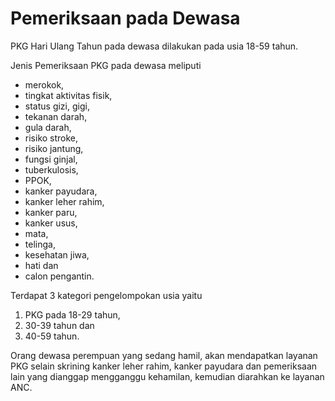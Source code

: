 
# Pemeriksaan pada Dewasa

PKG Hari Ulang Tahun pada dewasa dilakukan pada usia 18-59 tahun. 

Jenis Pemeriksaan PKG pada dewasa meliputi 
- merokok, 
- tingkat aktivitas fisik, 
- status gizi, gigi, 
- tekanan darah, 
- gula darah, 
- risiko stroke, 
- risiko jantung, 
- fungsi ginjal, 
- tuberkulosis, 
- PPOK, 
- kanker payudara, 
- kanker leher rahim, 
- kanker paru, 
- kanker usus, 
- mata, 
- telinga, 
- kesehatan jiwa, 
- hati dan 
- calon pengantin. 

Terdapat 3 kategori pengelompokan usia yaitu 
1. PKG pada 18-29 tahun, 
2. 30-39 tahun dan 
3. 40-59 tahun.

Orang dewasa perempuan yang sedang hamil, akan mendapatkan layanan PKG selain skrining kanker leher rahim, kanker payudara dan pemeriksaan lain yang dianggap mengganggu kehamilan, kemudian diarahkan ke layanan ANC.

<DocCardList />

